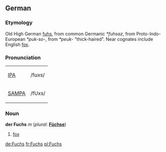 ==German==
===Etymology===
Old High German [[fuhs]], from common Germanic ''*fuhsaz'', from Proto-Indo-European ''*puk-so-'', from ''*peuk-'' "thick-haired".  Near cognates include English [[fox]].

===Pronunciation===
{| border=1 cellpadding=5
| [[w:IPA|IPA]] || /fʊxs/
|-
| [[w:SAMPA|SAMPA]] || /fUxs/
|}

===Noun===
'''der Fuchs''' ''m'' (''plural:'' '''[[Füchse]]''') 
# [[fox]]

[[de:Fuchs]]
[[fr:Fuchs]]
[[pl:Fuchs]]
